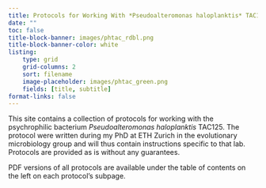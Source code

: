 ```yaml
---
title: Protocols for Working With *Pseudoalteromonas haloplanktis* TAC125
date: ""
toc: false
title-block-banner: images/phtac_rdbl.png
title-block-banner-color: white
listing:
    type: grid
    grid-columns: 2
    sort: filename
    image-placeholder: images/phtac_green.png
    fields: [title, subtitle]
format-links: false
---
```



This site contains a collection of protocols for working with the psychrophilic bacterium *Pseudoalteromonas haloplanktis* TAC125.
The protocol were written during my PhD at ETH Zurich in the evolutionary microbiology group and will thus contain instructions specific to that lab.
Protocols are provided as is without any guarantees.

PDF versions of all protocols are available under the table of contents on the left on each protocol's subpage.